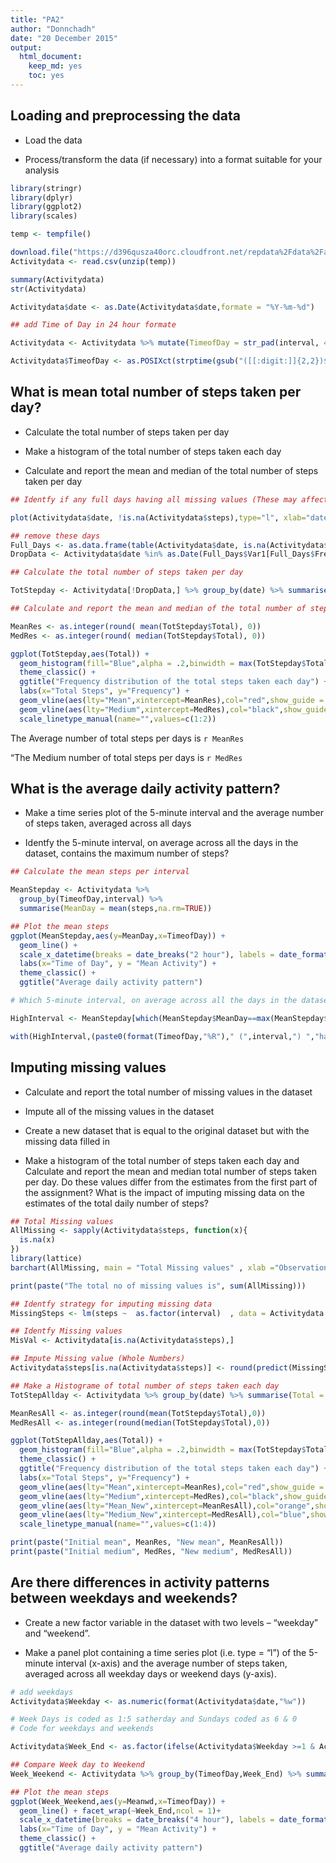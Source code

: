 ```yaml
---
title: "PA2"
author: "Donnchadh"
date: "20 December 2015"
output: 
  html_document: 
    keep_md: yes
    toc: yes
---
```


## Loading and preprocessing the data

* Load the data  

* Process/transform the data (if necessary) into a format suitable for your analysis  

```r
library(stringr)
library(dplyr)
library(ggplot2)
library(scales)

temp <- tempfile()

download.file("https://d396qusza40orc.cloudfront.net/repdata%2Fdata%2Factivity.zip",temp, mode="wb")
Activitydata <- read.csv(unzip(temp))  

summary(Activitydata)
str(Activitydata)

Activitydata$date <- as.Date(Activitydata$date,formate = "%Y-%m-%d")

## add Time of Day in 24 hour formate

Activitydata <- Activitydata %>% mutate(TimeofDay = str_pad(interval, 4, pad = "0"))

Activitydata$TimeofDay <- as.POSIXct(strptime(gsub("([[:digit:]]{2,2})$", ":\\1", Activitydata$TimeofDay),format = "%R"))

```

## What is mean total number of steps taken per day?

* Calculate the total number of steps taken per day

* Make a histogram of the total number of steps taken each day

* Calculate and report the mean and median of the total number of steps taken per day

```r
## Identfy if any full days having all missing values (These may affect the mean by providing 0 values for theses days)

plot(Activitydata$date, !is.na(Activitydata$steps),type="l", xlab="date",ylab="Complete Data", main="Days with no activity")

## remove these days
Full_Days <- as.data.frame(table(Activitydata$date, is.na(Activitydata$steps)))
DropData <- Activitydata$date %in% as.Date(Full_Days$Var1[Full_Days$Freq==288 & Full_Days$Var2=="TRUE"])

## Calculate the total number of steps taken per day

TotStepday <- Activitydata[!DropData,] %>% group_by(date) %>% summarise(Total = sum(steps, na.rm = TRUE))

## Calculate and report the mean and median of the total number of steps taken per day

MeanRes <- as.integer(round( mean(TotStepday$Total), 0))
MedRes <- as.integer(round( median(TotStepday$Total), 0))

ggplot(TotStepday,aes(Total)) + 
  geom_histogram(fill="Blue",alpha = .2,binwidth = max(TotStepday$Total)/12) + 
  theme_classic() +
  ggtitle("Frequency distribution of the total steps taken each day") +
  labs(x="Total Steps", y="Frequency") +
  geom_vline(aes(lty="Mean",xintercept=MeanRes),col="red",show_guide = TRUE) +
  geom_vline(aes(lty="Medium",xintercept=MedRes),col="black",show_guide = TRUE) +
  scale_linetype_manual(name="",values=c(1:2))

```

The Average number of total steps per days is `r MeanRes`

"The Medium number of total steps per days is `r MedRes`


## What is the average daily activity pattern?

* Make a time series plot of the 5-minute interval and the average number of steps taken, averaged across all days  

* Identfy the 5-minute interval, on average across all the days in the dataset, contains the maximum number of steps?

```r
## Calculate the mean steps per interval

MeanStepday <- Activitydata %>%
  group_by(TimeofDay,interval) %>% 
  summarise(MeanDay = mean(steps,na.rm=TRUE))

## Plot the mean steps 
ggplot(MeanStepday,aes(y=MeanDay,x=TimeofDay)) + 
  geom_line() + 
  scale_x_datetime(breaks = date_breaks("2 hour"), labels = date_format("%H:%M")) + 
  labs(x="Time of Day", y = "Mean Activity") + 
  theme_classic() +
  ggtitle("Average daily activity pattern")

# Which 5-minute interval, on average across all the days in the dataset, contains the maximum number of steps?

HighInterval <- MeanStepday[which(MeanStepday$MeanDay==max(MeanStepday$MeanDay)),]

with(HighInterval,(paste0(format(TimeofDay,"%R")," (",interval,") ","has the highest average number of steps in the data set of ",round(MeanDay,2))))

```

## Imputing missing values

* Calculate and report the total number of missing values in the dataset  

* Impute all of the missing values in the dataset  

* Create a new dataset that is equal to the original dataset but with the missing data filled in  

* Make a histogram of the total number of steps taken each day and Calculate and report the mean and median total number of steps taken per day. Do these values differ from the estimates from the first part of the assignment? What is the impact of imputing missing data on the estimates of the total daily number of steps?


```r
## Total Missing values
AllMissing <- sapply(Activitydata$steps, function(x){
  is.na(x)
})
library(lattice)
barchart(AllMissing, main = "Total Missing values" , xlab ="Observations")

print(paste("The total no of missing values is", sum(AllMissing)))

## Identfy strategy for imputing missing data 
MissingSteps <- lm(steps ~  as.factor(interval)  , data = Activitydata )

## Identfy Missing values
MisVal <- Activitydata[is.na(Activitydata$steps),]

## Impute Missing value (Whole Numbers)
Activitydata$steps[is.na(Activitydata$steps)] <- round(predict(MissingSteps,MisVal),0)

## Make a Histograme of total number of steps taken each day
TotStepAllday <- Activitydata %>% group_by(date) %>% summarise(Total = sum(steps,na.rm=TRUE))

MeanResAll <- as.integer(round(mean(TotStepday$Total),0))
MedResAll <- as.integer(round(median(TotStepday$Total),0))

ggplot(TotStepAllday,aes(Total)) + 
  geom_histogram(fill="Blue",alpha = .2,binwidth = max(TotStepday$Total)/12) + 
  theme_classic() +
  ggtitle("Frequency distribution of the total steps taken each day") +
  labs(x="Total Steps", y="Frequency") +
  geom_vline(aes(lty="Mean",xintercept=MeanRes),col="red",show_guide = TRUE) +
  geom_vline(aes(lty="Medium",xintercept=MedRes),col="black",show_guide = TRUE) +
  geom_vline(aes(lty="Mean_New",xintercept=MeanResAll),col="orange",show_guide = TRUE) +
  geom_vline(aes(lty="Medium_New",xintercept=MedResAll),col="blue",show_guide = TRUE) +
  scale_linetype_manual(name="",values=c(1:4))

print(paste("Initial mean", MeanRes, "New mean", MeanResAll))
print(paste("Initial medium", MedRes, "New medium", MedResAll))


```


## Are there differences in activity patterns between weekdays and weekends?

* Create a new factor variable in the dataset with two levels – “weekday” and “weekend”.

* Make a panel plot containing a time series plot (i.e. type = "l") of the 5-minute interval (x-axis) and the average number of steps taken, averaged across all weekday days or weekend days (y-axis).

```r

# add weekdays
Activitydata$Weekday <- as.numeric(format(Activitydata$date,"%w"))

# Week Days is coded as 1:5 satherday and Sundays coded as 6 & 0
# Code for weekdays and weekends

Activitydata$Week_End <- as.factor(ifelse(Activitydata$Weekday >=1 & Activitydata$Weekday <= 5, "WeekDay","Weekend" ))

## Compare Week day to Weekend
Week_Weekend <- Activitydata %>% group_by(TimeofDay,Week_End) %>% summarise(Meanwd = mean(steps,na.rm=TRUE))

## Plot the mean steps 
ggplot(Week_Weekend,aes(y=Meanwd,x=TimeofDay)) + 
  geom_line() + facet_wrap(~Week_End,ncol = 1)+
  scale_x_datetime(breaks = date_breaks("4 hour"), labels = date_format("%H:%M")) + 
  labs(x="Time of Day", y = "Mean Activity") + 
  theme_classic() +
  ggtitle("Average daily activity pattern")

```

